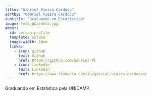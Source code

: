 ---
title: "Gabriel Vieira Cardoso"
sortby: "Gabriel Vieira Cardoso"
subtitle: "Graduando em Estatística"
image: foto_gcardoso.jpg
about:
  id: person-profile
  template: solana
  image-width: 10em
  links:
    - icon: github
      text: Github
      href: https://github.com/Gabriel-VC
    - icon: linkedin
      text: Linkedin
      href: https://www.linkedin.com/in/gabriel-vieira-cardosoo/
---

::: {#person-profile}
Graduando em Estatística pela UNICAMP.
:::
